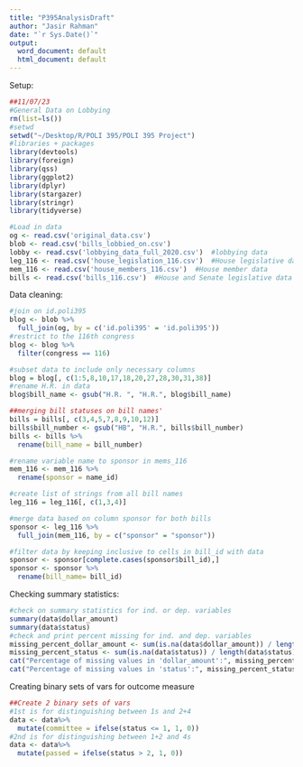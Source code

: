 ```yaml
---
title: "P395AnalysisDraft"
author: "Jasir Rahman"
date: "`r Sys.Date()`"
output:
  word_document: default
  html_document: default
---
```


Setup:
```r
##11/07/23
#General Data on Lobbying
rm(list=ls())  
#setwd
setwd("~/Desktop/R/POLI 395/POLI 395 Project")
#libraries + packages
library(devtools)
library(foreign)
library(qss)
library(ggplot2)
library(dplyr)
library(stargazer)
library(stringr)
library(tidyverse)

#Load in data
og <- read.csv('original_data.csv')
blob <- read.csv('bills_lobbied_on.csv')  
lobby <- read.csv('lobbying_data_full_2020.csv')  #lobbying data
leg_116 <- read.csv('house_legislation_116.csv')  #House legislative data
mem_116 <- read.csv('house_members_116.csv')  #House member data
bills <- read.csv('bills_116.csv')  #House and Senate legislative data

```

Data cleaning:
```r
#join on id.poli395
blog <- blob %>% 
  full_join(og, by = c('id.poli395' = 'id.poli395'))
#restrict to the 116th congress
blog <- blog %>% 
  filter(congress == 116)

#subset data to include only necessary columns
blog = blog[, c(1:5,8,10,17,18,20,27,28,30,31,38)]
#rename H.R. in data
blog$bill_name <- gsub("H.R. ", "H.R.", blog$bill_name)

##merging bill statuses on bill names'
bills = bills[, c(3,4,5,7,8,9,10,12)]
bills$bill_number <- gsub("HB", "H.R.", bills$bill_number)
bills <- bills %>% 
  rename(bill_name = bill_number)

#rename variable name to sponsor in mems_116
mem_116 <- mem_116 %>%
  rename(sponsor = name_id)

#create list of strings from all bill names 
leg_116 = leg_116[, c(1,3,4)]

#merge data based on column sponsor for both bills
sponsor <- leg_116 %>%
  full_join(mem_116, by = c("sponsor" = "sponsor"))

#filter data by keeping inclusive to cells in bill_id with data
sponsor <- sponsor[complete.cases(sponsor$bill_id),]
sponsor <- sponsor %>% 
  rename(bill_name= bill_id)
```

Checking summary statistics:
```r
#check on summary statistics for ind. or dep. variables
summary(data$dollar_amount)
summary(data$status)
#check and print percent missing for ind. and dep. variables
missing_percent_dollar_amount <- sum(is.na(data$dollar_amount)) / length(data$dollar_amount) * 100
missing_percent_status <- sum(is.na(data$status)) / length(data$status) * 100
cat("Percentage of missing values in 'dollar_amount':", missing_percent_dollar_amount, "%\n")
cat("Percentage of missing values in 'status':", missing_percent_status, "%\n")
```
Creating binary sets of vars for outcome measure
```r
##Create 2 binary sets of vars
#1st is for distinguishing between 1s and 2+4
data <- data%>% 
  mutate(committee = ifelse(status <= 1, 1, 0))
#2nd is for distinguishing between 1+2 and 4s
data <- data%>% 
  mutate(passed = ifelse(status > 2, 1, 0))
```
